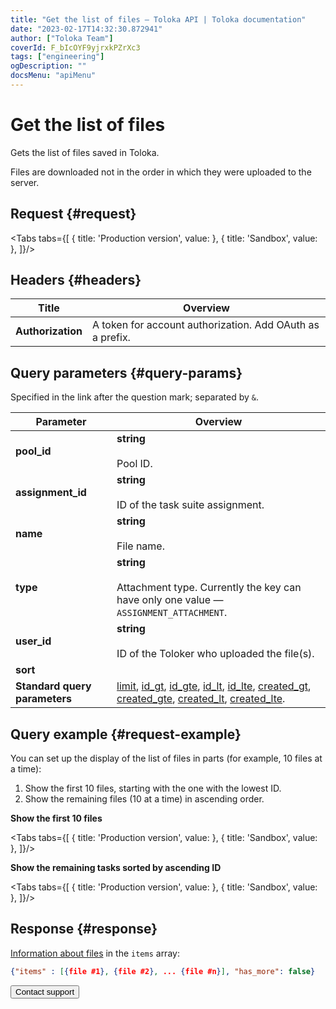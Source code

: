 ```yaml
---
title: "Get the list of files — Toloka API | Toloka documentation"
date: "2023-02-17T14:32:30.872941"
author: ["Toloka Team"]
coverId: F_bIcOYF9yjrxkPZrXc3
tags: ["engineering"]
ogDescription: ""
docsMenu: "apiMenu"
---
```



# Get the list of files

<Announce/>

Gets the list of files saved in Toloka.

<Note mode="warning" title="Warning">

Files are downloaded not in the order in which they were uploaded to the server.

</Note>

## Request {#request}

<Tabs tabs={[
  { title: 'Production version', value: <GetAttachmentListList1/> },
  { title: 'Sandbox', value: <GetAttachmentListList2/> },
]}/>

## Headers {#headers}

Title | Overview
----- | -----
**Authorization** | A token for account authorization. Add OAuth as a prefix.

## Query parameters {#query-params}

Specified in the link after the question mark; separated by `&`.

Parameter | Overview
----- | -----
**pool_id** | **string**<br/><br/>Pool ID.
**assignment_id** | **string**<br/><br/>ID of the task suite assignment.
**name** | **string**<br/><br/>File name.
**type** | **string**<br/><br/>Attachment type. Currently the key can have only one value — `ASSIGNMENT_ATTACHMENT`.
**user_id** | **string**<br/><br/>ID of the Toloker who uploaded the file(s).
**sort** | <GetAttachmentListTable1/>
**Standard query parameters** | [limit](/docs/api/standard-query-parameters#limit), [id_gt](/docs/api/standard-query-parameters#id_gt), [id_gte](/docs/api/standard-query-parameters#id_gte), [id_lt](/docs/api/standard-query-parameters#id_lt), [id_lte](/docs/api/standard-query-parameters#id_lte), [created_gt](/docs/api/standard-query-parameters#created_gt), [created_gte](/docs/api/standard-query-parameters#created_gte), [created_lt](/docs/api/standard-query-parameters#created_lt), [created_lte](/docs/api/standard-query-parameters#created_lte).

## Query example {#request-example}

You can set up the display of the list of files in parts (for example, 10 files at a time):

1. Show the first 10 files, starting with the one with the lowest ID.
1. Show the remaining files (10 at a time) in ascending order.

**Show the first 10 files**

<Tabs tabs={[
  { title: 'Production version', value: <GetAttachmentListList3/> },
  { title: 'Sandbox', value: <GetAttachmentListList4/> },
]}/>

**Show the remaining tasks sorted by ascending ID**

<Tabs tabs={[
  { title: 'Production version', value: <GetAttachmentListList5/> },
  { title: 'Sandbox', value: <GetAttachmentListList6/> },
]}/>

## Response {#response}

[Information about files](/docs/api/get-attachment) in the `items` array:

```json
{"items" : [{file #1}, {file #2}, ... {file #n}], "has_more": false}
```

<Button themeColor="light" view="default" size="l" type="link" url="/docs/guide/troubleshooting/support?form-source=api-get-attachment-list">Contact support</Button>
